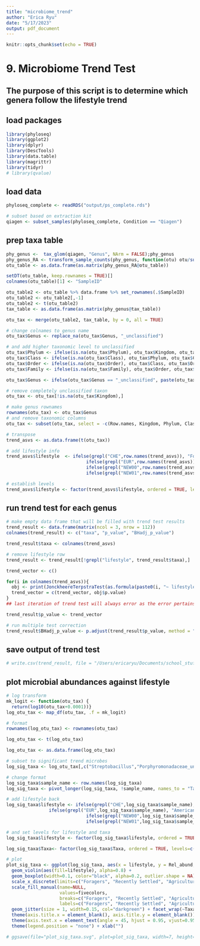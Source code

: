 ```yaml
---
title: "microbiome_trend"
author: "Erica Ryu"
date: "5/17/2023"
output: pdf_document
---
```


```r
knitr::opts_chunk$set(echo = TRUE)
```

# 9. Microbiome Trend Test

## The purpose of this script is to determine which genera follow the lifestyle trend

## load packages
```r
library(phyloseq)
library(ggplot2)
library(dplyr)
library(DescTools)
library(data.table)
library(magrittr)
library(tidyr)
# library(qvalue)
```

## load data
```r
phyloseq_complete <- readRDS("output/ps_complete.rds")

# subset based on extraction kit
qiagen <- subset_samples(phyloseq_complete, Condition == "Qiagen")
```

## prep taxa table
```r
phy_genus <-  tax_glom(qiagen, "Genus", NArm = FALSE);phy_genus
phy_genus_RA <- transform_sample_counts(phy_genus, function(otu) otu/sum(otu))
otu_table <- as.data.frame(as.matrix(phy_genus_RA@otu_table))

setDT(otu_table, keep.rownames = TRUE)[]
colnames(otu_table)[1] <- "SampleID"

otu_table2 <- otu_table %>% data.frame %>% set_rownames(.$SampleID)
otu_table2 <- otu_table2[,-1]
otu_table2 <- t(otu_table2)
tax_table <- as.data.frame(as.matrix(phy_genus@tax_table))

otu_tax <- merge(otu_table2, tax_table, by = 0, all = TRUE)

# change colnames to genus name
otu_tax$Genus <- replace_na(otu_tax$Genus, "_unclassified")

# and add higher taxonomic level to unclassified
otu_tax$Phylum <- ifelse(is.na(otu_tax$Phylum), otu_tax$Kingdom, otu_tax$Phylum)
otu_tax$Class <- ifelse(is.na(otu_tax$Class), otu_tax$Phylum, otu_tax$Class)
otu_tax$Order <- ifelse(is.na(otu_tax$Order), otu_tax$Class, otu_tax$Order)
otu_tax$Family <- ifelse(is.na(otu_tax$Family), otu_tax$Order, otu_tax$Family)

otu_tax$Genus <- ifelse(otu_tax$Genus == "_unclassified", paste(otu_tax$Family, otu_tax$Genus, sep = ""), otu_tax$Genus)

# remove completely unclassified taxon
otu_tax <- otu_tax[!is.na(otu_tax$Kingdom),]

# make genus rownames
rownames(otu_tax) <- otu_tax$Genus
# and remove taxonomic columns
otu_tax <- subset(otu_tax, select = -c(Row.names, Kingdom, Phylum, Class, Order, Family, Genus))

# transpose
trend_asvs <- as.data.frame(t(otu_tax))

# add lifestyle info
trend_asvs$lifestyle  <- ifelse(grepl("CHE",row.names(trend_asvs)), "Foragers",
                              ifelse(grepl("EUR",row.names(trend_asvs)), "American Industrial", 
                              ifelse(grepl("NEW00",row.names(trend_asvs)) | grepl("NEW10",row.names(trend_asvs)) | grepl("THA",row.names(trend_asvs)), "Agriculturalists",
                              ifelse(grepl("NEW01",row.names(trend_asvs)) | grepl("NEW11",row.names(trend_asvs)), "Expats", "Recently Settled"))))

# establish levels
trend_asvs$lifestyle <- factor(trend_asvs$lifestyle, ordered = TRUE, levels=c("Foragers", "Recently Settled", "Agriculturalists", "Expats", "American Industrial"))
```

## run trend test for each genus
```r
# make empty data frame that will be filled with trend test results
trend_result <- data.frame(matrix(ncol = 3, nrow = 112))
colnames(trend_result) <- c("taxa", "p_value", "BHadj_p_value")

trend_result$taxa <- colnames(trend_asvs)

# remove lifestyle row
trend_result <- trend_result[!grepl("lifestyle", trend_result$taxa),]

trend_vector <- c()

for(i in colnames(trend_asvs)){
  obj <- print(JonckheereTerpstraTest(as.formula(paste0(i, "~ lifestyle")),  data=trend_asvs))
  trend_vector = c(trend_vector, obj$p.value)
}
## last iteration of trend test will always error as the error pertains to the lifestyle column. ignore error

trend_result$p_value <- trend_vector

# run multiple test correction
trend_result$BHadj_p_value <- p.adjust(trend_result$p_value, method = "BH", n = length(trend_result$p_value))
```

## save output of trend test
```r
# write.csv(trend_result, file = "/Users/ericaryu/Documents/school_stuff/grad_school/PSU/lab/Nepal/Himalayan_oral_microbiome/coding/trend_result.csv")
```

## plot microbial abundances against lifestyle
```r
# log transform
mk_logit <- function(otu_tax) {
  return(log10(otu_tax+0.0001))}
log_otu_tax <- map_df(otu_tax, .f = mk_logit)

# format
rownames(log_otu_tax) <- rownames(otu_tax)

log_otu_tax <- t(log_otu_tax)

log_otu_tax <- as.data.frame(log_otu_tax)

# subset to significant trend microbes
log_sig_taxa <- log_otu_tax[,c("Streptobacillus","Porphyromonadaceae_unclassified","Granulicatella","Moraxella","Simonsiella","Neisseria","Bacteroidetes_unclassified","Brachymonas","Atopobium")]

# change format
log_sig_taxa$sample_name <- row.names(log_sig_taxa)
log_sig_taxa <- pivot_longer(log_sig_taxa, !sample_name, names_to = "Taxa", values_to = "Rel_abund")

# add lifestyle back
log_sig_taxa$lifestyle <- ifelse(grepl("CHE",log_sig_taxa$sample_name), "Foragers", 
                ifelse(grepl("EUR",log_sig_taxa$sample_name), "American Industrial",
                              ifelse(grepl("NEW00",log_sig_taxa$sample_name) | grepl("NEW10",log_sig_taxa$sample_name) | grepl("THA",log_sig_taxa$sample_name), "Agriculturalists",
                              ifelse(grepl("NEW01",log_sig_taxa$sample_name) | grepl("NEW11",log_sig_taxa$sample_name), "Expats", "Recently Settled"))))

# and set levels for lifestyle and taxa
log_sig_taxa$lifestyle <- factor(log_sig_taxa$lifestyle, ordered = TRUE, levels=c("Foragers", "Recently Settled", "Agriculturalists", "Expats", "American Industrial"))

log_sig_taxa$Taxa<- factor(log_sig_taxa$Taxa, ordered = TRUE, levels=c("Streptobacillus","Porphyromonadaceae_unclassified","Granulicatella","Moraxella","Simonsiella","Neisseria","Bacteroidetes_unclassified","Brachymonas","Atopobium"))

# plot
plot_sig_taxa <- ggplot(log_sig_taxa, aes(x = lifestyle, y = Rel_abund, group = lifestyle), color = black) +
  geom_violin(aes(fill=lifestyle), alpha=0.8) +
  geom_boxplot(width=0.1, color="black", alpha=0.2, outlier.shape = NA) +
  scale_x_discrete(limits=c("Foragers", "Recently Settled", "Agriculturalists", "Expats", "American Industrial")) +
  scale_fill_manual(name=NULL,
                    values=fivecolors,
                    breaks=c("Foragers", "Recently Settled", "Agriculturalists", "Expats", "American Industrial"),
                    labels=c("Foragers", "Recently Settled", "Agriculturalists", "Expats",  "American Industrial")) +
  geom_jitter(size = 1, width=0.15, col="darkgreen") + facet_wrap(~Taxa, ncol = 3, scales = "fixed") +
  theme(axis.title.x = element_blank(), axis.title.y = element_blank()) +
  theme(axis.text.x = element_text(angle = 45, hjust = 0.95, vjust=0.95)) +
  theme(legend.position = "none") + xlab("")

# ggsave(file="plot_sig_taxa.svg", plot=plot_sig_taxa, width=7, height=7)
```